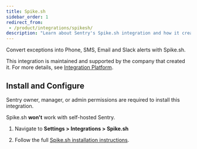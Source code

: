 ```yaml
---
title: Spike.sh
sidebar_order: 1
redirect_from:
 - /product/integrations/spikesh/
description: "Learn about Sentry's Spike.sh integration and how it creates incidents from Sentry Alerts."
---
```


Convert exceptions into Phone, SMS, Email and Slack alerts with Spike.sh.

This integration is maintained and supported by the company that created it. For more details, see [Integration Platform](/product/integrations/integration-platform/).

## Install and Configure

<Note>

Sentry owner, manager, or admin permissions are required to install this integration.

Spike.sh **won't** work with self-hosted Sentry.

</Note>

1. Navigate to **Settings > Integrations > Spike.sh**

2. Follow the full [Spike.sh installation instructions](https://docs.spike.sh/integrations-guideline/integrate-spike-with-sentry).
